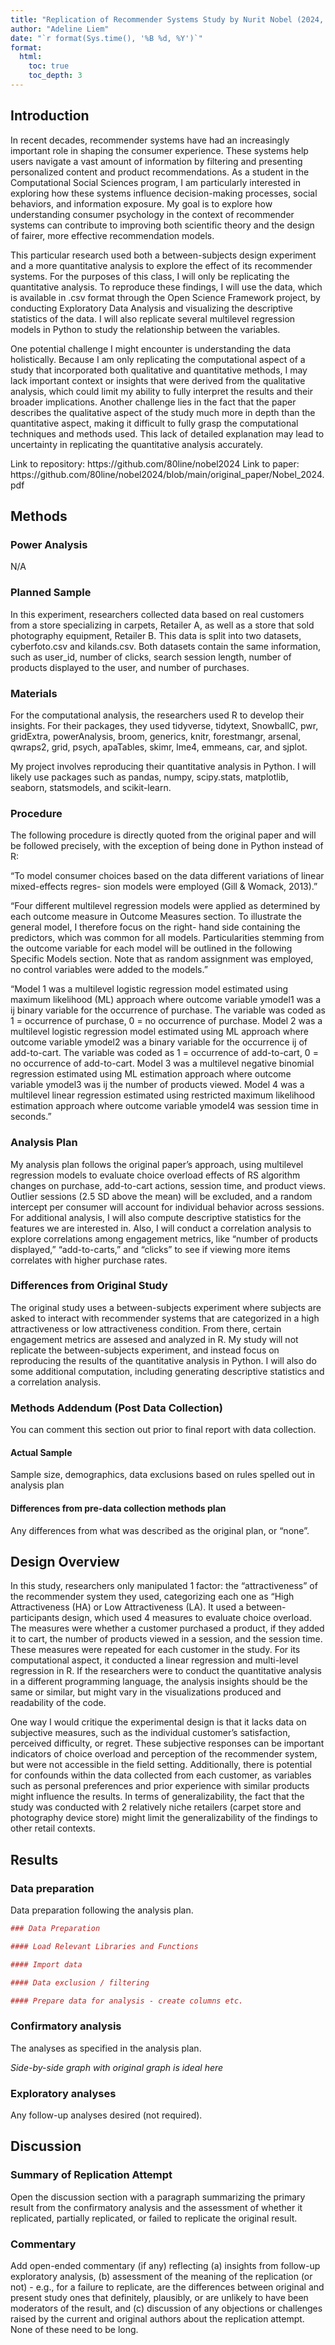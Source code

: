 ```yaml
---
title: "Replication of Recommender Systems Study by Nurit Nobel (2024, Psychological Science)"
author: "Adeline Liem"
date: "`r format(Sys.time(), '%B %d, %Y')`"
format:
  html:
    toc: true
    toc_depth: 3
---
```


<!-- Replication reports should all use this template to standardize reporting across projects.  These reports will be public supplementary materials that accompany the summary report(s) of the aggregate results. -->

## Introduction

In recent decades, recommender systems have had an increasingly important role in shaping the consumer experience. These 
systems help users navigate a vast amount of information by filtering and presenting personalized content and product 
recommendations. As a student in the Computational Social Sciences program, I am particularly interested in exploring how these
systems influence decision-making processes, social behaviors, and information exposure. My goal is to explore how 
understanding consumer psychology in the context of recommender systems can contribute to improving both scientific theory and 
the design of fairer, more effective recommendation models.

This particular research used both a between-subjects design experiment and a more quantitative analysis to explore the effect 
of its recommender systems. For the purposes of this class, I 
will only be replicating the quantitative analysis. To reproduce these findings, I will use the data, which is available in 
.csv format through the Open Science Framework project, by 
conducting Exploratory Data Analysis and visualizing the descriptive statistics of the data. I will also replicate several multilevel regression models in Python to study the relationship 
between the variables.

One potential challenge I might encounter is understanding the data holistically. Because I am only replicating the computational aspect of a study that incorporated both qualitative and 
quantitative methods, I may lack important context or insights that were derived from the qualitative analysis, which could limit my ability to fully interpret the results and their 
broader implications. Another challenge lies in the fact that the paper describes the qualitative aspect of the study much more in depth than the quantitative aspect, making it difficult 
to fully grasp the computational techniques and methods used. This lack of detailed explanation may lead to uncertainty in replicating the quantitative analysis accurately.

Link to repository: https://github.com/80line/nobel2024
Link to paper: https://github.com/80line/nobel2024/blob/main/original_paper/Nobel_2024.pdf


## Methods

### Power Analysis

N/A

### Planned Sample

In this experiment, researchers collected data based on real customers from a store specializing in carpets, Retailer A, as 
well as a store that sold photography equipment, Retailer B.
This data is split into two datasets, cyberfoto.csv and kilands.csv. Both datasets contain the same information, such as 
user_id, number of clicks, search session length, number of
products displayed to the user, and number of purchases.

### Materials

For the computational analysis, the researchers used R to develop their insights. For their packages, they used tidyverse, tidytext, SnowballC, pwr, gridExtra, powerAnalysis, broom, 
generics, knitr, forestmangr, arsenal, qwraps2, grid, psych, apaTables, skimr, lme4, emmeans, car, and sjplot. 

My project involves reproducing their quantitative analysis in Python. I will likely use packages such as pandas, numpy, scipy.stats, matplotlib, seaborn, statsmodels, and scikit-learn.

### Procedure	

The following procedure is directly quoted from the original paper and will be followed precisely, with the exception of being done in Python instead of R: 

"To model consumer choices based on the data different variations of linear mixed-effects regres- sion models were employed (Gill & Womack, 2013)."

"Four different multilevel regression models were applied as determined by each outcome measure in Outcome Measures section. To illustrate the general model, I therefore focus on the right-
hand side containing the predictors, which was common for all models. Particularities stemming from the outcome variable for each model will be outlined
in the following Specific Models section. Note that as random assignment was employed, no control variables were added to the models."

"Model 1 was a multilevel logistic regression model estimated using maximum likelihood (ML) approach where outcome variable 
ymodel1 was a ij binary variable for the occurrence of purchase. 
The variable was coded as 1 = occurrence of purchase, 0 = no occurrence of purchase. Model 2 was a multilevel logistic regression model estimated using ML approach where outcome variable 
ymodel2 was a binary variable for the occurrence ij of add-to-cart. The variable was coded as 1 = occurrence of add-to-cart, 0 = no occurrence of add-to-cart. Model 3 was a multilevel 
negative binomial regression estimated using ML estimation approach where outcome variable ymodel3 was ij the number of products viewed. Model 4 was a multilevel linear regression 
estimated using restricted maximum likelihood estimation approach where outcome variable ymodel4 was session time in seconds."

### Analysis Plan

My analysis plan follows the original paper's approach, using multilevel regression models to evaluate choice overload effects 
of RS algorithm changes on purchase, add-to-cart actions, 
session time, and product views. Outlier sessions (2.5 SD above the mean) will be excluded, and a random intercept per consumer
will account for individual behavior across sessions. For 
additional analysis, I will also compute descriptive statistics for the features we are interested in. Also, I will conduct a 
correlation analysis to explore correlations among engagement 
metrics, like "number of products displayed," "add-to-carts," and "clicks" to see if viewing more items correlates with higher purchase rates.

### Differences from Original Study

The original study uses a between-subjects experiment where subjects are asked to interact with recommender systems that are 
categorized in a high attractiveness or low attractiveness 
condition. From there, certain engagement metrics are assesed and analyzed in R. My study will not replicate the 
between-subjects experiment, and instead focus on reproducing the results 
of the quantitative analysis in Python. I will also do some additional computation, including generating descriptive statistics
and a correlation analysis.


### Methods Addendum (Post Data Collection)

You can comment this section out prior to final report with data collection.

#### Actual Sample
  Sample size, demographics, data exclusions based on rules spelled out in analysis plan

#### Differences from pre-data collection methods plan
  Any differences from what was described as the original plan, or “none”.

## Design Overview

In this study, researchers only manipulated 1 factor: the "attractiveness" of the recommender system they used, categorizing 
each one as "High Attractiveness (HA) or Low Attractiveness (LA). It used a between-participants design, which used 4 measures 
to evaluate choice overload. The measures were whether a customer purchased a product, if they added it to cart, the number of 
products viewed in a session, and the session time. These measures were repeated for each customer in the study. For its 
computational aspect, it conducted a linear regression and multi-level regression in R. If the researchers were to conduct the 
quantitative analysis in a different programming language, the analysis insights should be the same or similar, but might vary 
in the visualizations produced and readability of the code.

One way I would critique the experimental design is that it lacks data on subjective measures, such as the individual 
customer's satisfaction, perceived difficulty, or regret. These subjective responses can be important indicators of choice 
overload and perception of the recommender system, but were not accessible in the field setting. Additionally, there is
potential for confounds within the data collected from each customer, as variables such as personal preferences and prior 
experience with similar products might influence the results. In terms of generalizability, the fact that the study was 
conducted with 2 relatively niche retailers (carpet store and photography device store) might limit the generalizability of the
findings to other retail contexts.


## Results


### Data preparation

Data preparation following the analysis plan.
	
```r
### Data Preparation

#### Load Relevant Libraries and Functions

#### Import data

#### Data exclusion / filtering

#### Prepare data for analysis - create columns etc.
```

### Confirmatory analysis

The analyses as specified in the analysis plan.  

*Side-by-side graph with original graph is ideal here*

### Exploratory analyses

Any follow-up analyses desired (not required).  

## Discussion

### Summary of Replication Attempt

Open the discussion section with a paragraph summarizing the primary result from the confirmatory analysis and the assessment of whether it replicated, partially replicated, or failed to replicate the original result.  

### Commentary

Add open-ended commentary (if any) reflecting (a) insights from follow-up exploratory analysis, (b) assessment of the meaning of the replication (or not) - e.g., for a failure to replicate, are the differences between original and present study ones that definitely, plausibly, or are unlikely to have been moderators of the result, and (c) discussion of any objections or challenges raised by the current and original authors about the replication attempt.  None of these need to be long.
